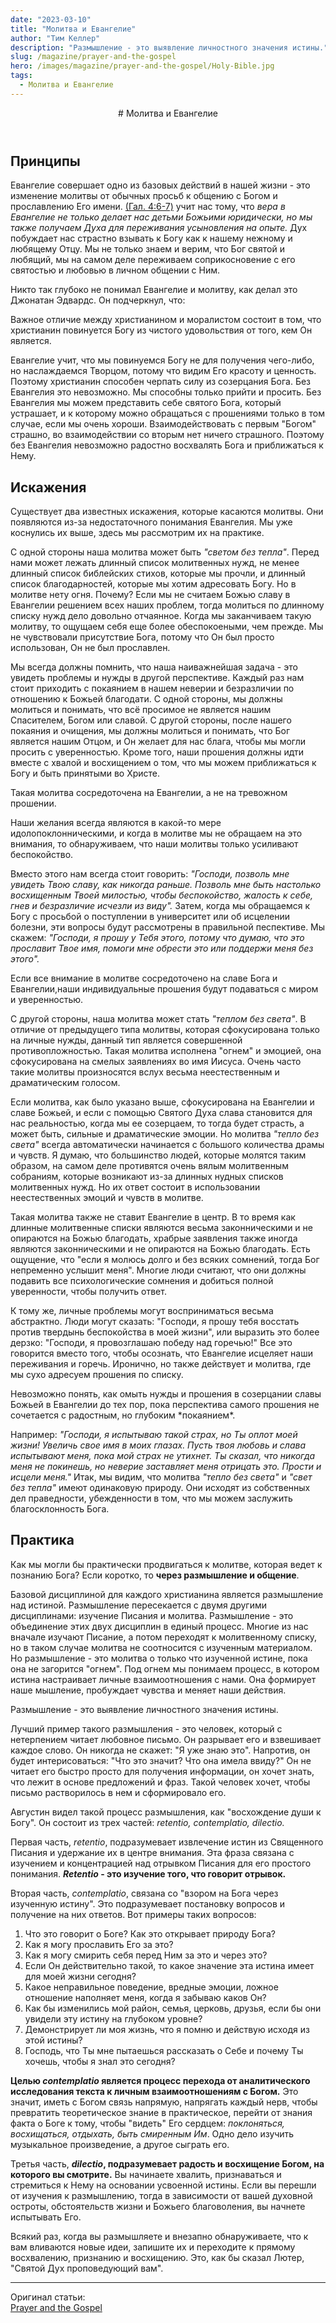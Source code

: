 ```yaml
---
date: "2023-03-10"
title: "Молитва и Евангелие"
author: "Тим Келлер"
description: "Размышление - это выявление личностного значения истины."
slug: /magazine/prayer-and-the-gospel
hero: /images/magazine/prayer-and-the-gospel/Holy-Bible.jpg
tags:
  - Молитва и Евангелие
---
```


<Header
  src="/images/magazine/prayer-and-the-gospel/Holy-Bible.jpg"
  date="2023-03-10"
  author="Тим Келлер"
>
  # Молитва и Евангелие
</Header>

## Принципы

Евангелие совершает одно из базовых действий в нашей жизни - это изменение молитвы от обычных просьб к общению с Богом и прославлению Его имени.
[(Гал. 4:6-7)](https://bible.by/nrt/55/4/) учит нас тому, что *вера в Евангелие не только делает нас детьми Божьими юридически, но мы также получаем Духа для переживания усыновления на опыте.* Дух побуждает нас страстно взывать к Богу как к нашему нежному и любящему Отцу. Мы не только знаем и верим, что Бог святой и любящий, мы на самом деле переживаем соприкосновение с его святостью и любовью в личном общении с Ним.

Никто так глубоко не понимал Евангелие и молитву, как делал это Джонатан Эдвардс. Он подчеркнул, что:

<Quote author="Джонатан Эдвардс">
  Важное отличие между христианином и моралистом состоит в том, что христианин повинуется Богу из чистого удовольствия от того, кем Он является.
</Quote>

Евангелие учит, что мы повинуемся Богу не для получения чего-либо, но наслаждаемся Творцом, потому что видим Его красоту и ценность. Поэтому христианин способен черпать силу из созерцания Бога. Без Евангелия это невозможно. Мы способны только прийти и просить. Без Евангелия мы можем представить себе святого Бога, который устрашает, и к которому можно обращаться с прошениями только в том случае, если мы очень хороши.
Взаимодействовать с первым "Богом" страшно, во взаимодействии со вторым нет ничего страшного. Поэтому без Евангелия невозможно радостно восхвалять Бога и приближаться к Нему.

## Искажения

Существует два известных искажения, которые касаются молитвы. Они появляются из-за недостаточного понимания Евангелия. Мы уже коснулись их выше, здесь мы рассмотрим их на практике.

С одной стороны наша молитва может быть *"светом без тепла"*. Перед нами может лежать длинный список молитвенных нужд, не менее длинный список библейских стихов, которые мы прочли, и длинный список благодарностей, которые мы хотим адресовать Богу. Но в молитве нету огня. Почему? Если мы не считаем Божью славу в Евангелии решением всех наших проблем, тогда молиться по длинному списку нужд дело довольно отчаянное.
Когда мы заканчиваем такую молитву, то ощущаем себя еще более обеспокоеными, чем прежде. Мы не чувствовали присутствие Бога, потому что Он был просто использован, Он не был прославлен.

Мы всегда должны помнить, что наша наиважнейшая задача - это увидеть проблемы и нужды в другой перспективе. Каждый раз нам стоит приходить с покаянием в нашем неверии и безразличии по отношению к Божьей благодати.
С одной стороны, мы должны молиться и понимать, что всё просимое не является нашим Спасителем, Богом или славой. С другой стороны, после нашего покаяния и очищения, мы должны молиться и понимать, что Бог является нашим Отцом, и Он желает для нас блага, чтобы мы могли просить с уверенностью.
Кроме того, наши прошения должны идти вместе с хвалой и восхищением о том, что мы можем приближаться к Богу и быть принятыми во Христе.

Такая молитва сосредоточена на Евангелии, а не на тревожном прошении.

<ColoredTextBlock color="--accent-coffee">
  Наши желания всегда являются в какой-то мере идолопоклонническими, и когда в молитве мы не обращаем на это внимания, то обнаруживаем, что наши молитвы только усиливают беспокойство.
</ColoredTextBlock>

Вместо этого нам всегда стоит говорить: *"Господи, позволь мне увидеть Твою славу, как никогда раньше. Позволь мне быть настолько восхищенным Твоей милостью, чтобы беспокойство, жалость к себе, гнев и безразличие исчезли из виду".*
Затем, когда мы обращаемся к Богу с просьбой о поступлении в университет или об исцелении болезни, эти вопросы будут рассмотрены в правильной песпективе. Мы скажем: *"Господи, я прошу у Тебя этого, потому что думаю, что это прославит Твое имя, помоги мне обрести это или поддержи меня без этого".*

<Thought>
  Если все внимание в молитве сосредоточено на
  <HighlightedTextBlock color="--accent-pink">славе Бога и Евангелии,</HighlightedTextBlock>наши индивидуальные прошения будут подаваться с миром и уверенностью.
</Thought>

С другой стороны, наша молитва может стать *"теплом без света"*. В отличие от предыдущего типа молитвы, которая сфокусирована только на личные нужды, данный тип является совершенной противопложностью. Такая молитва исполнена "огнем" и эмоцией, она сфокусирована на смелых заявлениях во имя Иисуса.
Очень часто такие молитвы произносятся вслух весьма неестественным и драматическим голосом.

Если молитва, как было указано выше, сфокусирована на Евангелии и славе Божьей, и если с помощью Святого Духа слава становится для нас реальностью, когда мы ее созерцаем, то тогда будет страсть, а может быть, сильные и драматические эмоции.
Но молитва *"тепло без света"* всегда автоматически начинается с большого количества драмы и чувств. Я думаю, что большинство людей, которые молятся таким образом, на самом деле противятся очень вялым молитвенным собраниям, которые возникают из-за длинных нудных списков молитвенных нужд.
Но их ответ состоит в использовании неестественных эмоций и чувств в молитве.

Такая молитва также не ставит Евангелие в центр. В то время как длинные молитвенные списки являются весьма законническими и не опираются на Божью благодать, храбрые заявления также иногда являются законническими и не опираются на Божью благодать. Есть ощущение, что "если я молюсь долго и без всяких сомнений, тогда Бог непременно услышит меня".
Многие люди считают, что они должны подавить все психологические сомнения и добиться полной уверенности, чтобы получить ответ.

К тому же, личные проблемы могут восприниматься весьма абстрактно. Люди могут сказать: "Господи, я прошу тебя восстать против твердынь беспокойства в моей жизни", или выразить это более дерзко: "Господи, я провозглашаю победу над горечью!" Все это говорится вместо того, чтобы осознать, что Евангелие исцеляет наши переживания и горечь.
Иронично, но также действует и молитва, где мы сухо адресуем прошения по списку.

<ColoredTextBlock color="--accent-coffee">
  Невозможно понять, как омыть нужды и прошения в созерцании славы Божьей в Евангелии до тех пор, пока перспектива самого прошения не сочетается с радостным, но глубоким *покаянием*.
</ColoredTextBlock>

Например: *"Господи, я испытываю такой страх, но Ты оплот моей жизни! Увеличь свое имя в моих глазах. Пусть твоя любовь и слава испытывают меня, пока мой страх не утихнет. Ты сказал, что никогда меня не покинешь, но неверие заставляет меня отрицать это. Прости и исцели меня."*
Итак, мы видим, что молитва *"тепло без света"* и *"свет без тепла"* имеют одинаковую природу. Они исходят из собственных дел праведности, убежденности в том, что мы можем заслужить благосклонность Бога.

## Практика

Как мы могли бы практически продвигаться к молитве, которая ведет к познанию Бога? Если коротко, то **через размышление и общение**.

Базовой дисциплиной для каждого христианина является размышление над истиной. Размышление пересекается с двумя другими дисциплинами: изучение Писания и молитва. Размышление - это объединение этих двух дисциплин в единый процесс. Многие из нас вначале изучают Писание, а потом переходят к молитвенному списку, но в таком случае молитва не соотносится с изученным материалом.
Но размышление - это молитва о только что изученной истине, пока она не загорится "огнем". Под огнем мы понимаем процесс, в котором истина настраивает личные взаимоотношения с нами. Она формирует наше мышление, пробуждает чувства и меняет наши действия.

<Thought>
  Размышление - это выявление <HighlightedTextBlock color="--accent-pink">личностного значения истины.</HighlightedTextBlock>
</Thought>

Лучший пример такого размышления - это человек, который с нетерпением читает любовное письмо. Он разрывает его и взвешивает каждое слово. Он никогда не скажет: "Я уже знаю это". Напротив, он будет интерисоваться: "Что это значит? Что она имела ввиду?" Он не читает его быстро просто для получения информации, он хочет знать, что лежит в основе предложений и фраз.
Такой человек хочет, чтобы письмо растворилось в нем и сформировало его.

Августин видел такой процесс размышления, как "восхождение души к Богу". Он состоит из трех частей: *retentio, contemplatio, dilectio.*

Первая часть, *retentio*, подразумевает извлечение истин из Священного Писания и удержание их в центре внимания. Эта фраза связана с изучением и концентрацией над отрывком Писания для его простого понимания.
***Retentio* - это изучение того, что говорит отрывок.**

Вторая часть, *contemplatio*, связана со "взором на Бога через изученную истину". Это подразумевает постановку вопросов и получение на них ответов. Вот примеры таких вопросов:
1. Что это говорит о Боге? Как это открывает природу Бога?
2. Как я могу прославить Его за это?
3. Как я могу смирить себя перед Ним за это и через это?
4. Если Он действительно такой, то какое значение эта истина имеет для моей жизни сегодня?
5. Какое неправильное поведение, вредные эмоции, ложное отношение наполняет меня, когда я забываю каков Он?
6. Как бы изменились мой район, семья, церковь, друзья, если бы они увидели эту истину на глубоком уровне?
7. Демонстрирует ли моя жизнь, что я помню и действую исходя из этой истины?
8. Господь, что Ты мне пытаешься рассказать о Себе и почему Ты хочешь, чтобы я знал это сегодня?

**Целью *contemplatio* является процесс перехода от аналитического исследования текста к личным взаимоотношениям с Богом.** Это значит, иметь с Богом связь напрямую, напрягать каждый нерв, чтобы превратить теоретическое знание в практическое, перейти от знания факта о Боге к тому, чтобы "видеть" Его сердцем: *поклоняться, восхищаться, отдыхать, быть смиренным Им*.
Одно дело изучить музыкальное произведение, а другое сыграть его.

Третья часть, ***dilectio*, подразумевает радость и восхищение Богом, на которого вы смотрите.** Вы начинаете хвалить, признаваться и стремиться к Нему на основании усвоенной истины. Если вы перешли от изучения к размышлению, тогда в зависимости от вашей духовной остроты, обстоятельств жизни и Божьего благоволения, вы начнете испытывать Его.

Всякий раз, когда вы размышляете и внезапно обнаруживаете, что к вам вливаются новые идеи, запишите их и переходите к прямому восхвалению, признанию и восхищению. Это, как бы сказал Лютер, "Святой Дух проповедующий вам".

---

Оригинал статьи:\
[Prayer and the Gospel](https://www.redeemer.com/learn/prayer/prayer_and_fasting/prayer_and_the_gospel)
